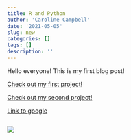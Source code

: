 ```yaml
---
title: R and Python
author: 'Caroline Campbell'
date: '2021-05-05'
slug: new
categories: []
tags: []
description: ''
---
```


Hello everyone! This is my first blog post! 


[Check out my first project!](/project/project1/)

[Check out my second project!](/project/project2/)

[Link to google](https://www.google.com)

```r


```
![](/post/2021-05-05-first-post_files/tower.jpeg)
